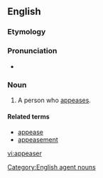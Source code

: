 ==English==

===Etymology===

{{suffix|appease|er}}

===Pronunciation===
* {{rhymes|iːzə(r)}}

===Noun===
{{en-noun}}

# A person who [[appease]]s.

====Related terms====
*[[appease]]
*[[appeasement]]

[[Category:English agent nouns]]

[[vi:appeaser]]